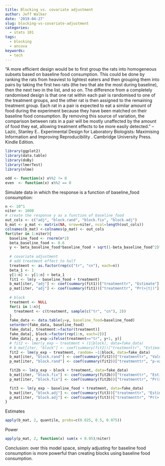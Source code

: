 ```yaml
---
title: Blocking vs. covariate adjustment
author: Jeff Walker
date: '2019-04-27'
slug: blocking-vs-covariate-adjustment
categories:
  - stats 101
tags:
  - blocking
  - ancova
keywords:
  - tech
---
```


<!--more-->

"A more efficient design would be to first group the rats into homogeneous subsets based on baseline food consumption. This could be done by ranking the rats from heaviest to lightest eaters and then grouping them into pairs by taking the first two rats (the two that ate the most during baseline), then the next two in the list, and so on. The difference from a completely randomised design is that one rat within each pair is randomised to one of the treatment groups, and the other rat is then assigned to the remaining treatment group. Each rat in a pair is expected to eat a similar amount of food during the experiment because they have been matched on their baseline food consumption. By removing this source of variation, the comparison between rats in a pair will be mostly unaffected by the amount of food they eat, allowing treatment effects to be more easily detected." -- Lazic, Stanley E.. Experimental Design for Laboratory Biologists: Maximising Information and Improving Reproducibility . Cambridge University Press. Kindle Edition. 

```r
library(ggplot2)
library(data.table)
library(doBy)
library(lmerTest)
library(nlme)

odd <- function(x) x%%2 != 0
even  <- function(x) x%%2 == 0
```

Simulate data in which the response is a function of baseline_food consumption:

```r
n <- 10^1
niter <- 1000
# create the response y as a function of baseline_food
out_cols <- c("adj", "block.rand", "block.fix", "block.adj")
b_mat <- p_mat <- matrix(NA, nrow=niter, ncol=length(out_cols))
colnames(b_mat) <-colnames(p_mat) <- out_cols
for(iter in 1:niter){
  baseline_food <- rnorm(n*2)
  beta_baseline_food <- 0.6
  y <- beta_baseline_food*baseline_food + sqrt(1-beta_baseline_food^2)*rnorm(n*2)
  
  # covariate adjustment
  # add treatment effect to half
  treatment <- as.factor(rep(c("tr", "cn"), each=n))
  beta_1 <- 1
  y[1:n] <- y[1:n] + beta_1
  fit1 <- lm(y ~ baseline_food + treatment)
  b_mat[iter, "adj"] <- coef(summary(fit1))["treatmenttr", "Estimate"]
  p_mat[iter, "adj"] <- coef(summary(fit1))["treatmenttr", "Pr(>|t|)"]
  
  # block
  treatment <- NULL
  for(i in 1:n){
    treatment <- c(treatment, sample(c("tr", "cn"), 2))
  }
  fake_data <- data.table(y=y, baseline_food=baseline_food)
  setorder(fake_data, baseline_food)
  fake_data[, treatment:=factor(treatment)]
  fake_data[, block:=factor(rep(1:n, each=2))]
  fake_data[, y_exp:=ifelse(treatment=="tr", y+1, y)]
  # fit2 <- lmer(y_exp ~ treatment + (1|block), data=fake_data)
  # b_mat[iter, "block"] <- coef(summary(fit2))["treatmenttr", "Estimate"]
  fit2 <- lme(y_exp ~ treatment, random= ~1|block, data=fake_data)
  b_mat[iter, "block.rand"] <- coef(summary(fit2))["treatmenttr", "Value"]
  p_mat[iter, "block.rand"] <- coef(summary(fit2))["treatmenttr", "p-value"]

  fit2b <- lm(y_exp ~ block + treatment, data=fake_data)
  b_mat[iter, "block.fix"] <- coef(summary(fit2b))["treatmenttr", "Estimate"]
  p_mat[iter, "block.fix"] <- coef(summary(fit2b))["treatmenttr", "Pr(>|t|)"]

  fit3 <- lm(y_exp ~ baseline_food + treatment, data=fake_data)
  b_mat[iter, "block.adj"] <- coef(summary(fit3))["treatmenttr", "Estimate"]
  p_mat[iter, "block.adj"] <- coef(summary(fit3))["treatmenttr", "Pr(>|t|)"]
}
```

Estimates
```r
apply(b_mat, 2, quantile, probs=c(0.025, 0.5, 0.975))
```

Power
```r
apply(p_mat, 2, function(x) sum(x < 0.05)/niter)
```

Conclusion: over this model space, simply adjusting for baseline food consumption is more powerful than creating blocks using baseline food consumption.
